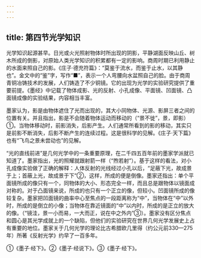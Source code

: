 ```yaml
---
---
---
```

title: 第四节光学知识
---



光学知识起源甚早。日光或火光照射物体时所出现的阴影，平静湖面反映山丘、树木所成的倒影，对原始人类光学知识的积累都有一定的影响。商周时期已利用静止的水面来照自己的影。《庄子·德充符篇》：“莫鉴于流水，而鉴于止水，以其静也”。金文中的“鉴”字，写作“■”，表示一个人弯腰向水盆照自己的脸。由于商周青铜冶铸技术的发展，人们铸造了不少铜镜。它的出现为光学的实验研究提供了重要前提。《墨经》中记载了物体成影、光的反射、小孔成像、平面镜、凹面镜、凸面镜成像的实验结果，内容相当丰富。

墨家认为，影是由物体遮住了光而出现的，其大小同物体、光源、影屏三者之间的位置有关。并且指出，影是不会随着物体运动而移动的（“景不徙”，景，即影）①。当物体移动时，前影消失，后影产生。人们通常所看到的影的移动，其实只是前影不断消失，后影不断产生的连续过程。这是很科学的见解。《庄子·天下篇》也有“飞鸟之景未尝动也”的见解。

“光的直线前进”是几何光学中的一条重要原理，在二千四五百年前的墨家学派就已知道了。墨家指出，光的照耀就跟射箭一样（“煦若射”）。基于这样的看法，对小孔成像实验做了正确的解释：人体反射的光线经过小孔以后，“足蔽下光，故成景于上；首蔽上光，故成景于下”②，这样，所成的便是倒像。墨家还指出：单个平面镜所成的像只有一个，同物体的大小、形态完全一样，而且总是跟物体以镜面成对称的。对于凸面镜来说，所成的也只有一个正立的像，但较小。凹面镜所成的像较复杂。墨家把凹面镜的曲率中心至焦点的一段距离称为“中”，当物体在“中”以外时，所成的是倒立的小像；当物体在靠近镜面的“中”以内时，所成的是正立的放大的像。（“镜洼，景一小而易，一大而正，说在中之外内”③）。墨家没有区分焦点和圆心是其光学成就上的一个缺陷，但他们的实验研究在世界几何光学发展史上占有重要的地位。墨家关于几何光学的理论比古希腊欧几里得（约公元前330—275年）所著《反射光学》约早了一百多年。

①《墨子·经下》。②《墨子·经说下》。③《墨子·经下》。